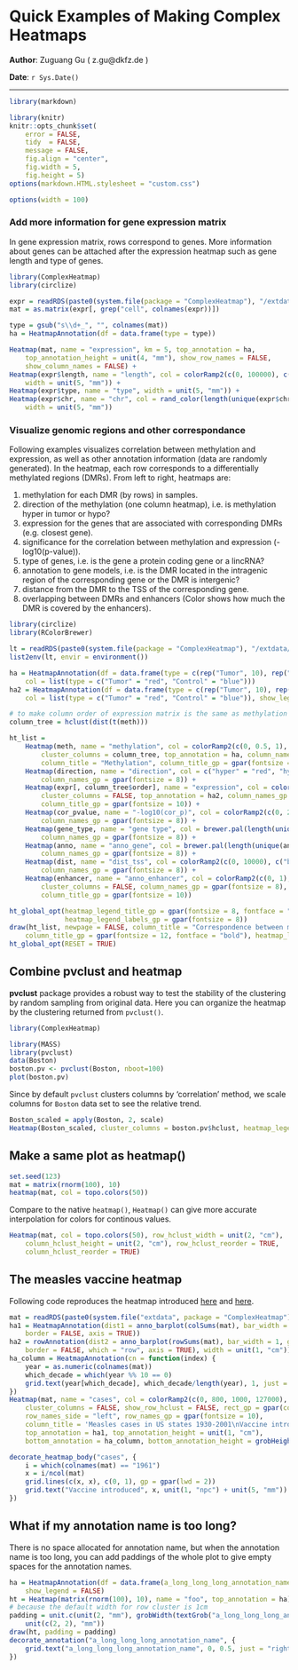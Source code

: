 <!--
%\VignetteEngine{knitr}
%\VignetteIndexEntry{7.Quick Examples of Making Complex Heatmaps}
-->

Quick Examples of Making Complex Heatmaps
========================================

**Author**: Zuguang Gu ( z.gu@dkfz.de )

**Date**: `r Sys.Date()`

-------------------------------------------------------------

```r
library(markdown)

library(knitr)
knitr::opts_chunk$set(
    error = FALSE,
    tidy  = FALSE,
    message = FALSE,
    fig.align = "center",
    fig.width = 5,
    fig.height = 5)
options(markdown.HTML.stylesheet = "custom.css")

options(width = 100)
```


### Add more information for gene expression matrix

In gene expression matrix, rows correspond to genes. More information about genes can be attached after the expression
heatmap such as gene length and type of genes.

```r
library(ComplexHeatmap)
library(circlize)

expr = readRDS(paste0(system.file(package = "ComplexHeatmap"), "/extdata/gene_expression.rds"))
mat = as.matrix(expr[, grep("cell", colnames(expr))])

type = gsub("s\\d+_", "", colnames(mat))
ha = HeatmapAnnotation(df = data.frame(type = type))

Heatmap(mat, name = "expression", km = 5, top_annotation = ha, 
    top_annotation_height = unit(4, "mm"), show_row_names = FALSE, 
    show_column_names = FALSE) +
Heatmap(expr$length, name = "length", col = colorRamp2(c(0, 100000), c("white", "orange")),
    width = unit(5, "mm")) +
Heatmap(expr$type, name = "type", width = unit(5, "mm")) +
Heatmap(expr$chr, name = "chr", col = rand_color(length(unique(expr$chr))), 
    width = unit(5, "mm"))
```

### Visualize genomic regions and other correspondance

Following examples visualizes correlation between methylation and expression, as well as other annotation information (data are randomly generated). In the heatmap, each row corresponds to a differentially methylated regions (DMRs). 
From left to right, heatmaps are:

1. methylation for each DMR (by rows) in samples.
2. direction of the methylation (one column heatmap), i.e. is methylation hyper in tumor or hypo?
3. expression for the genes that are associated with corresponding DMRs (e.g. closest gene).
4. significance for the correlation between methylation and expression (-log10(p-value)).
5. type of genes, i.e. is the gene a protein coding gene or a lincRNA?
6. annotation to gene models, i.e. is the DMR located in the intragenic region of the corresponding gene or the DMR is intergenic?
7. distance from the DMR to the TSS of the corresponding gene.
8. overlapping between DMRs and enhancers (Color shows how much the DMR is covered by the enhancers).


```r
library(circlize)
library(RColorBrewer)

lt = readRDS(paste0(system.file(package = "ComplexHeatmap"), "/extdata/meth.rds"))
list2env(lt, envir = environment())

ha = HeatmapAnnotation(df = data.frame(type = c(rep("Tumor", 10), rep("Control", 10))), 
    col = list(type = c("Tumor" = "red", "Control" = "blue")))
ha2 = HeatmapAnnotation(df = data.frame(type = c(rep("Tumor", 10), rep("Control", 10))), 
    col = list(type = c("Tumor" = "red", "Control" = "blue")), show_legend = FALSE)

# to make column order of expression matrix is the same as methylation matrix
column_tree = hclust(dist(t(meth)))

ht_list = 
    Heatmap(meth, name = "methylation", col = colorRamp2(c(0, 0.5, 1), c("blue", "white", "red")),
        cluster_columns = column_tree, top_annotation = ha, column_names_gp = gpar(fontsize = 8), km = 5, 
        column_title = "Methylation", column_title_gp = gpar(fontsize = 10), row_title_gp = gpar(fontsize = 10)) +
    Heatmap(direction, name = "direction", col = c("hyper" = "red", "hypo" = "blue"), 
        column_names_gp = gpar(fontsize = 8)) +
    Heatmap(expr[, column_tree$order], name = "expression", col = colorRamp2(c(-2, 0, 2), c("green", "white", "red")),
        cluster_columns = FALSE, top_annotation = ha2, column_names_gp = gpar(fontsize = 8), column_title = "Expression",
        column_title_gp = gpar(fontsize = 10)) +
    Heatmap(cor_pvalue, name = "-log10(cor_p)", col = colorRamp2(c(0, 2, 4), c("white", "white", "red")), 
        column_names_gp = gpar(fontsize = 8)) +
    Heatmap(gene_type, name = "gene type", col = brewer.pal(length(unique(gene_type)), "Set1"), 
        column_names_gp = gpar(fontsize = 8)) +
    Heatmap(anno, name = "anno_gene", col = brewer.pal(length(unique(anno)), "Set2"), 
        column_names_gp = gpar(fontsize = 8)) +
    Heatmap(dist, name = "dist_tss", col = colorRamp2(c(0, 10000), c("black", "white")), 
        column_names_gp = gpar(fontsize = 8)) +
    Heatmap(enhancer, name = "anno_enhancer", col = colorRamp2(c(0, 1), c("white", "orange")), 
        cluster_columns = FALSE, column_names_gp = gpar(fontsize = 8), column_title = "Enhancer", 
        column_title_gp = gpar(fontsize = 10))

ht_global_opt(heatmap_legend_title_gp = gpar(fontsize = 8, fontface = "bold"), 
              heatmap_legend_labels_gp = gpar(fontsize = 8))
draw(ht_list, newpage = FALSE, column_title = "Correspondence between methylation, expression and other genomic features", 
    column_title_gp = gpar(fontsize = 12, fontface = "bold"), heatmap_legend_side = "bottom")
ht_global_opt(RESET = TRUE)
```


## Combine pvclust and heatmap

**pvclust** package provides a robust way to test the stability of the clustering
by random sampling from original data. Here you can organize the heatmap by the clustering
returned from `pvclust()`.

```r
library(ComplexHeatmap)

library(MASS)
library(pvclust)
data(Boston)
boston.pv <- pvclust(Boston, nboot=100)
plot(boston.pv)
```

Since by default `pvclust` clusters columns by 'correlation' method, we scale columns for
`Boston` data set to see the relative trend.

```r
Boston_scaled = apply(Boston, 2, scale)
Heatmap(Boston_scaled, cluster_columns = boston.pv$hclust, heatmap_legend_param = list(title = "Boston"))
```

## Make a same plot as heatmap()

```r
set.seed(123)
mat = matrix(rnorm(100), 10)
heatmap(mat, col = topo.colors(50))
```

Compare to the native `heatmap()`, `Heatmap()` can give more accurate interpolation
for colors for continous values.

```r
Heatmap(mat, col = topo.colors(50), row_hclust_width = unit(2, "cm"), 
    column_hclust_height = unit(2, "cm"), row_hclust_reorder = TRUE,
    column_hclust_reorder = TRUE)
```

## The measles vaccine heatmap

Following code reproduces the heatmap introduced [here](https://biomickwatson.wordpress.com/2015/04/09/recreating-a-famous-visualisation/) and [here](https://benjaminlmoore.wordpress.com/2015/04/09/recreating-the-vaccination-heatmaps-in-r/).

```r
mat = readRDS(paste0(system.file("extdata", package = "ComplexHeatmap"), "/measles.rds"))
ha1 = HeatmapAnnotation(dist1 = anno_barplot(colSums(mat), bar_width = 1, gp = gpar(col = NA, fill = "#FFE200"), 
    border = FALSE, axis = TRUE))
ha2 = rowAnnotation(dist2 = anno_barplot(rowSums(mat), bar_width = 1, gp = gpar(col = NA, fill = "#FFE200"), 
    border = FALSE, which = "row", axis = TRUE), width = unit(1, "cm"))
ha_column = HeatmapAnnotation(cn = function(index) {
    year = as.numeric(colnames(mat))
    which_decade = which(year %% 10 == 0)
    grid.text(year[which_decade], which_decade/length(year), 1, just = c("center", "top"))
})
Heatmap(mat, name = "cases", col = colorRamp2(c(0, 800, 1000, 127000), c("white", "cornflowerblue", "yellow", "red")),
    cluster_columns = FALSE, show_row_hclust = FALSE, rect_gp = gpar(col= "white"), show_column_names = FALSE,
    row_names_side = "left", row_names_gp = gpar(fontsize = 10),
    column_title = 'Measles cases in US states 1930-2001\nVaccine introduced 1961',
    top_annotation = ha1, top_annotation_height = unit(1, "cm"),
    bottom_annotation = ha_column, bottom_annotation_height = grobHeight(textGrob("1900"))) + ha2

decorate_heatmap_body("cases", {
    i = which(colnames(mat) == "1961")
    x = i/ncol(mat)
    grid.lines(c(x, x), c(0, 1), gp = gpar(lwd = 2))
    grid.text("Vaccine introduced", x, unit(1, "npc") + unit(5, "mm"))
})
```

## What if my annotation name is too long?

There is no space allocated for annotation name, but when the annotation name is too long,
you can add paddings of the whole plot to give empty spaces for the annotation names.

```r
ha = HeatmapAnnotation(df = data.frame(a_long_long_long_annotation_name = runif(10)),
    show_legend = FALSE)
ht = Heatmap(matrix(rnorm(100), 10), name = "foo", top_annotation = ha)
# because the default width for row cluster is 1cm
padding = unit.c(unit(2, "mm"), grobWidth(textGrob("a_long_long_long_annotation_name")) - unit(1, "cm"),
    unit(c(2, 2), "mm"))
draw(ht, padding = padding)
decorate_annotation("a_long_long_long_annotation_name", {
    grid.text("a_long_long_long_annotation_name", 0, 0.5, just = "right")
})
```
